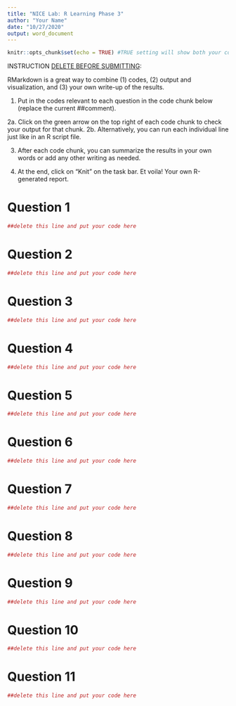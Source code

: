 ```yaml
---
title: "NICE Lab: R Learning Phase 3"
author: "Your Name"
date: "10/27/2020"
output: word_document
---
```


```r
knitr::opts_chunk$set(echo = TRUE) #TRUE setting will show both your code and the output
```

INSTRUCTION [DELETE BEFORE SUBMITTING]: 

RMarkdown is a great way to combine (1) codes, (2) output and visualization, and (3) your own write-up of the results.

1. Put in the codes relevant to each question in the code chunk below (replace the current ##comment).

2a. Click on the green arrow on the top right of each code chunk to check your output for that chunk. 
  2b. Alternatively, you can run each individual line just like in an R script file.

3. After each code chunk, you can summarize the results in your own words or add any other writing as needed. 

4. At the end, click on "Knit" on the task bar. Et voila! Your own R-generated report.


# Question 1
```r
##delete this line and put your code here
```

[DELETE BEFORE SUBMITTING]: Here, after each code chunk, you can include your own write-up or interpretation of the output.

# Question 2
```r
##delete this line and put your code here
```

# Question 3
```r
##delete this line and put your code here
```

# Question 4
```r
##delete this line and put your code here
```

# Question 5
```r
##delete this line and put your code here
```

# Question 6
```r
##delete this line and put your code here
```

# Question 7
```r
##delete this line and put your code here
```

# Question 8
```r
##delete this line and put your code here
```

# Question 9
```r
##delete this line and put your code here
```

# Question 10
```r
##delete this line and put your code here
```

# Question 11
```r
##delete this line and put your code here
```
